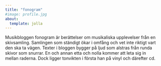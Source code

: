 ```yaml
---
title: "fonogram"
#image: profile.jpg
about:
  template: jolla
---
```


Musikbloggen fonogram är berättelser om musikaliska upplevelser från en skivsamling. Samlingen som ständigt ökar i omfång och vet inte riktigt vart den ska ta vägen. Texter i bloggen bygger på ljud som alstras från runda skivor som snurrar. En och annan etta och nolla kommer att leta sig in mellan raderna. Dock ligger tonvikten i första han på vinyl och därefter cd.
